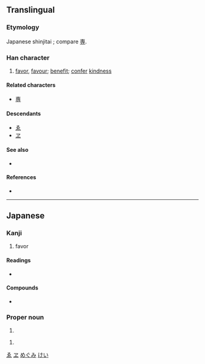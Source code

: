 {{character info/new}}
{{also|惠}}
==Translingual==
{{ja-forms|恵|[[惠]]|[[惠]]}}

===Etymology===
Japanese shinjitai {{Han simp|惠|f=叀|t=𤰔}}; compare [[専]].

===Han character===
{{Han char|rn=61|rad=心|as=06|sn=10|four=|canj=JWP|ids=⿱𤰔心}}

# [[favor]], [[favour]]; [[benefit]]; [[confer]] [[kindness]]

====Related characters====
* [[専]] <!-- same simplification -->

====Descendants====
* [[ゑ]]
* [[ヱ]]

====See also====
* {{l|mul|曺}} <!-- graphically similar -->

====References====
* {{Han ref|kx=0386.161|dkj=10618|dj=0718.140|hdz=42290.031|uh=6075|ud=24693}}

[[Category:Han characters from which hiragana were derived|ゑ]]
[[Category:Han characters from which katakana were derived|ヱ]]

----

==Japanese==
{{ja-kanji forms|恵|惠}}

===Kanji===
{{ja-kanji|grade=c|rs=心06|style=s|kyu=惠}}

# favor

====Readings====
* {{ja-readings|goon=[[え]] (e), {{qualifier|historical}} [[ゑ]] (we)|kanon=[[けい]] (kei)|kun=[[めぐむ]] (megumu), [[めぐみ]] (megumi)}}

====Compounds====
* {{ja-r|恵子|^けいこ}}

===Proper noun===
{{ja-pos|proper|けい}}

# {{given name|male|lang=ja}}

{{ja-pos|proper|めぐみ}}

# {{given name|female|lang=ja}}

[[Category:Japanese female given names|めぐみ]]
[[Category:Japanese male given names|けい]]